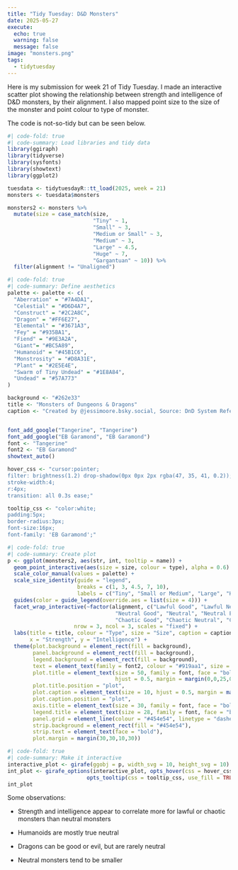 ```yaml
---
title: "Tidy Tuesday: D&D Monsters"
date: 2025-05-27
execute:
  echo: true
  warning: false
  message: false
image: "monsters.png"
tags: 
  - tidytuesday
---
```


Here is my submission for week 21 of Tidy Tuesday. I made an interactive scatter plot showing the relationship between strength and intelligence of D&D monsters, by their alignment. I also mapped point size to the size of the monster and point colour to type of monster.

The code is not-so-tidy but can be seen below.

```r
#| code-fold: true
#| code-summary: Load libraries and tidy data
library(ggiraph)
library(tidyverse)
library(sysfonts)
library(showtext)
library(ggplot2)

tuesdata <- tidytuesdayR::tt_load(2025, week = 21)
monsters <- tuesdata$monsters

monsters2 <- monsters %>%
  mutate(size = case_match(size,
                           "Tiny" ~ 1,
                           "Small" ~ 3,
                           "Medium or Small" ~ 3,
                           "Medium" ~ 3,
                           "Large" ~ 4.5,
                           "Huge" ~ 7,
                           "Gargantuan" ~ 10)) %>%
  filter(alignment != "Unaligned")
```

```r
#| code-fold: true
#| code-summary: Define aesthetics
palette <- palette <- c(
  "Aberration" = "#7A4DA1",
  "Celestial" = "#D6D4A7",
  "Construct" = "#2C2A8C",
  "Dragon" = "#FF6E27",
  "Elemental" = "#3671A3",
  "Fey" = "#935BA1",
  "Fiend" = "#9E3A2A",
  "Giant"= "#BC5A89",
  "Humanoid" = "#45B1C6",
  "Monstrosity" = "#D8A31E",
  "Plant" = "#2E5E4E",
  "Swarm of Tiny Undead" = "#1E8A84",
  "Undead" = "#57A773"
)

background <- "#262e33"
title <- "Monsters of Dungeons & Dragons"
caption <- "Created by @jessimoore.bsky.social, Source: DnD System Reference Document v5.2.1"


font_add_google("Tangerine", "Tangerine")
font_add_google("EB Garamond", "EB Garamond")
font <- "Tangerine"
font2 <- "EB Garamond"
showtext_auto()

hover_css <- "cursor:pointer; 
filter: brightness(1.2) drop-shadow(0px 0px 2px rgba(47, 35, 41, 0.2));
stroke-width:4;
r:4px;
transition: all 0.3s ease;"

tooltip_css <- "color:white;
padding:5px;
border-radius:3px;
font-size:16px;
font-family: 'EB Garamond';"
```

```r
#| code-fold: true
#| code-summary: Create plot
p <- ggplot(monsters2, aes(str, int, tooltip = name)) +
  geom_point_interactive(aes(size = size, colour = type), alpha = 0.6) +
  scale_color_manual(values = palette) +
  scale_size_identity(guide = "legend",
                      breaks = c(1, 3, 4.5, 7, 10),
                      labels = c("Tiny", "Small or Medium", "Large", "Huge", "Gargantuan")) +
  guides(color = guide_legend(override.aes = list(size = 4))) +
  facet_wrap_interactive(~factor(alignment, c("Lawful Good", "Lawful Neutral", "Lawful Evil",
                                  "Neutral Good", "Neutral", "Neutral Evil",
                                  "Chaotic Good", "Chaotic Neutral", "Chaotic Evil")),
                     nrow = 3, ncol = 3, scales = "fixed") +
  labs(title = title, colour = "Type", size = "Size", caption = caption,
       x = "Strength", y = "Intelligence") +
  theme(plot.background = element_rect(fill = background),
        panel.background = element_rect(fill = background),
        legend.background = element_rect(fill = background),
        text = element_text(family = font2, colour = "#919aa1", size = 16),
        plot.title = element_text(size = 50, family = font, face = "bold",
                                  hjust = 0.5, margin = margin(0,0,25,0)),
        plot.title.position = "plot",
        plot.caption = element_text(size = 10, hjust = 0.5, margin = margin(40,0,0,0)),
        plot.caption.position = "plot",
        axis.title = element_text(size = 30, family = font, face = "bold"),
        legend.title = element_text(size = 28, family = font, face = "bold"),
        panel.grid = element_line(colour = "#454e54", linetype = "dashed"),
        strip.background = element_rect(fill = "#454e54"),
        strip.text = element_text(face = "bold"),
        plot.margin = margin(30,30,10,30))
```

```r
#| code-fold: true
#| code-summary: Make it interactive
interactive_plot <- girafe(ggobj = p, width_svg = 10, height_svg = 10) # needed to experiment with the size
int_plot <- girafe_options(interactive_plot, opts_hover(css = hover_css),
                         opts_tooltip(css = tooltip_css, use_fill = TRUE))
int_plot
```

Some observations:

-   Strength and intelligence appear to correlate more for lawful or chaotic monsters than neutral monsters

-   Humanoids are mostly true neutral

-   Dragons can be good or evil, but are rarely neutral

-   Neutral monsters tend to be smaller
